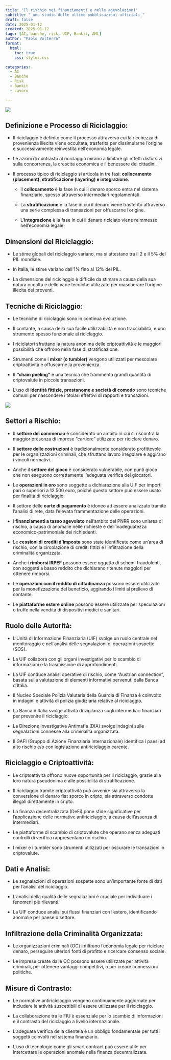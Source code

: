 ```yaml
---
title: "Il rischio nei finanziamenti e nelle agevolazioni"
subtitle: "_uno studio delle ultime pubblicazioni ufficiali_"
draft: false
date: 2025-01-12
created: 2025-01-12
tags: [AI, banche, risk, UIF, Bankit, AML]
author: "Paolo Volterra"
format:
  html:
    toc: true
    css: styles.css

categories:
  - AI
  - Banche
  - Risk
  - Bankit
  - Lavoro

---
```


![](media/cover01.webp)

## **Definizione e Processo di Riciclaggio:**

- Il riciclaggio è definito come il processo attraverso cui la ricchezza di provenienza illecita viene occultata, trasferita per dissimularne l’origine e successivamente reinvestita nell'economia legale.
    
- Le azioni di contrasto al riciclaggio mirano a limitare gli effetti distorsivi sulla concorrenza, la crescita economica e il benessere dei cittadini.
    
- Il processo tipico di riciclaggio si articola in tre fasi: **collocamento (placement), stratificazione (layering) e integrazione**.
    
    - Il **collocamento** è la fase in cui il denaro sporco entra nel sistema finanziario, spesso attraverso intermediari regolamentati.
        
    - La **stratificazione** è la fase in cui il denaro viene trasferito attraverso una serie complessa di transazioni per offuscarne l'origine.
        
    - L'**integrazione** è la fase in cui il denaro riciclato viene reimmesso nell'economia legale.
        

## **Dimensioni del Riciclaggio:**

- Le stime globali del riciclaggio variano, ma si attestano tra il 2 e il 5% del PIL mondiale.
    
- In Italia, le stime variano dall'1% fino al 12% del PIL.
    
- La dimensione del riciclaggio è difficile da stimare a causa della sua natura occulta e delle varie tecniche utilizzate per mascherare l’origine illecita dei proventi.
    

## **Tecniche di Riciclaggio:**

- Le tecniche di riciclaggio sono in continua evoluzione.
    
- Il contante, a causa della sua facile utilizzabilità e non tracciabilità, è uno strumento spesso funzionale al riciclaggio.
    
- I riciclatori sfruttano la natura anonima delle criptoattività e le maggiori possibilità che offrono nella fase di stratificazione.
    
- Strumenti come i **mixer (o tumbler)** vengono utilizzati per mescolare criptoattività e offuscarne la provenienza.
    
- Il **"chain peeling"** è una tecnica che frammenta grandi quantità di criptovalute in piccole transazioni.
    
- L'uso di **identità fittizie, prestanome e società di comodo** sono tecniche comuni per nascondere i titolari effettivi di rapporti e transazioni.
    
![](media/cover02.webp)

## **Settori a Rischio:**

- Il **settore del commercio** è considerato un ambito in cui si riscontra la maggior presenza di imprese "cartiere" utilizzate per riciclare denaro.
    
- Il **settore delle costruzioni** è tradizionalmente considerato profittevole per le organizzazioni criminali, che sfruttano lavoro irregolare e aggirano i vincoli normativi.
    
- Anche il **settore del gioco** è considerato vulnerabile, con punti gioco che non eseguono correttamente l'adeguata verifica dei giocatori.
    
- Le **operazioni in oro** sono soggette a dichiarazione alla UIF per importi pari o superiori a 12.500 euro, poiché questo settore può essere usato per finalità di riciclaggio.
    
- Il settore delle **carte di pagamento** è idoneo ad essere analizzato tramite l’analisi di rete, data l'elevata frammentazione delle operazioni.
    
- I **finanziamenti a tasso agevolato** nell'ambito del PNRR sono un'area di rischio, a causa di anomalie nelle richieste e dell'inadeguatezza economico-patrimoniale dei richiedenti.
    
- Le **cessioni di crediti d'imposta** sono state identificate come un'area di rischio, con la circolazione di crediti fittizi e l'infiltrazione della criminalità organizzata.
    
- Anche i **rimborsi IRPEF** possono essere oggetto di schemi fraudolenti, con soggetti a basso reddito che dichiarano ritenute maggiori per ottenere rimborsi.
    
- Le **operazioni con il reddito di cittadinanza** possono essere utilizzate per la monetizzazione del beneficio, aggirando i limiti al prelievo di contante.
    
- Le **piattaforme estere online** possono essere utilizzate per speculazioni o truffe nella vendita di dispositivi medici e sanitari.
    

## **Ruolo delle Autorità:**

- L’Unità di Informazione Finanziaria (UIF) svolge un ruolo centrale nel monitoraggio e nell'analisi delle segnalazioni di operazioni sospette (SOS).
    
- La UIF collabora con gli organi investigativi per lo scambio di informazioni e la trasmissione di approfondimenti.
    
- La UIF conduce analisi operative di rischio, come "Austrian connection", basata sulla valutazione di elementi informativi pervenuti dalla Banca d’Italia.
    
- Il Nucleo Speciale Polizia Valutaria della Guardia di Finanza è coinvolto in indagini e attività di polizia giudiziaria relative al riciclaggio.
    
- La Banca d'Italia svolge attività di vigilanza sugli intermediari finanziari per prevenire il riciclaggio.
    
- La Direzione Investigativa Antimafia (DIA) svolge indagini sulle segnalazioni connesse alla criminalità organizzata.
    
- Il GAFI (Gruppo di Azione Finanziaria Internazionale) identifica i paesi ad alto rischio e/o con legislazione antiriciclaggio carente.
    

## **Riciclaggio e Criptoattività:**

- Le criptoattività offrono nuove opportunità per il riciclaggio, grazie alla loro natura pseudonima e alle possibilità di stratificazione.
    
- Il riciclaggio tramite criptoattività può avvenire sia attraverso la conversione di denaro fiat sporco in cripto, sia attraverso condotte illegali direttamente in cripto.
    
- La finanza decentralizzata (DeFi) pone sfide significative per l'applicazione delle normative antiriciclaggio, a causa dell'assenza di intermediari.
    
- Le piattaforme di scambio di criptovalute che operano senza adeguati controlli di verifica rappresentano un rischio.
    
- I mixer e i tumbler sono strumenti utilizzati per oscurare le transazioni in criptovalute.
    

## **Dati e Analisi:**

- Le segnalazioni di operazioni sospette sono un'importante fonte di dati per l'analisi del riciclaggio.
    
- L'analisi della qualità delle segnalazioni è cruciale per individuare i fenomeni più rilevanti.
    
- La UIF conduce analisi sui flussi finanziari con l'estero, identificando anomalie per paese o settore.
    

## **Infiltrazione della Criminalità Organizzata:**

- Le organizzazioni criminali (OC) infiltrano l'economia legale per riciclare denaro, perseguire ulteriori fonti di profitto e ricercare consenso sociale.
    
- Le imprese create dalle OC possono essere utilizzate per attività criminali, per ottenere vantaggi competitivi, o per creare connessioni politiche.
    

## **Misure di Contrasto:**

- Le normative antiriciclaggio vengono continuamente aggiornate per includere le attività suscettibili di essere utilizzate per il riciclaggio.
    
- La collaborazione tra le FIU è essenziale per lo scambio di informazioni e il contrasto del riciclaggio a livello internazionale.
    
- L'adeguata verifica della clientela è un obbligo fondamentale per tutti i soggetti coinvolti nel sistema finanziario.
    
- L'uso di tecnologie come gli smart contract può essere utile per intercettare le operazioni anomale nella finanza decentralizzata.